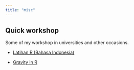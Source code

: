 ```yaml
---
title: "misc"
---
```


## Quick workshop

Some of my workshop in universities and other occasions.

- [Latihan R (Bahasa Indonesia)](/latihanR)

- [Gravity in R](/gravity)
